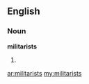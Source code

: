 ==English==
===Noun===
'''militarists'''

#{{plural of|[[militarist]]}}

[[ar:militarists]]
[[my:militarists]]